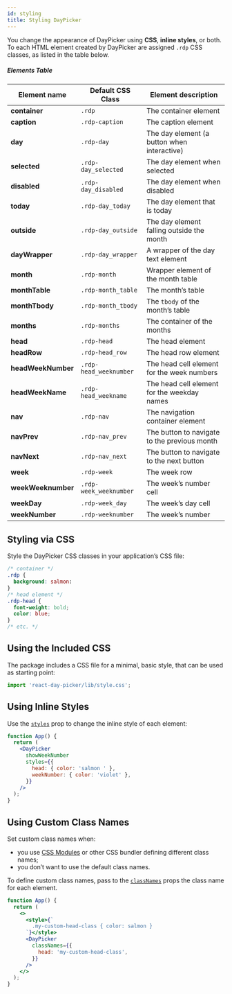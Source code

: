 ```yaml
---
id: styling
title: Styling DayPicker
---
```


You change the appearance of DayPicker using **CSS**, **inline styles**, or both.
To each HTML element created by DayPicker are assigned `.rdp` CSS classes, as listed in the table below.

##### Elements Table

| Element name       | Default CSS Class      | Element description                          |
| ------------------ | ---------------------- | -------------------------------------------- |
| **container**      | `.rdp`                 | The container element                        |
| **caption**        | `.rdp-caption`         | The caption element                          |
| **day**            | `.rdp-day`             | The day element (a button when interactive)  |
| **selected**       | `.rdp-day_selected`    | The day element when selected                |
| **disabled**       | `.rdp-day_disabled`    | The day element when disabled                |
| **today**          | `.rdp-day_today`       | The day element that is today                |
| **outside**        | `.rdp-day_outside`     | The day element falling outside the month    |
| **dayWrapper**     | `.rdp-day_wrapper`     | A wrapper of the day text element            |
| **month**          | `.rdp-month`           | Wrapper element of the month table           |
| **monthTable**     | `.rdp-month_table`     | The month’s table                            |
| **monthTbody**     | `.rdp-month_tbody`     | The `tbody` of the month’s table             |
| **months**         | `.rdp-months`          | The container of the months                  |
| **head**           | `.rdp-head`            | The head element                             |
| **headRow**        | `.rdp-head_row`        | The head row element                         |
| **headWeekNumber** | `.rdp-head_weeknumber` | The head cell element for the week numbers   |
| **headWeekName**   | `.rdp-head_weekname`   | The head cell element for the weekday names  |
| **nav**            | `.rdp-nav`             | The navigation container element             |
| **navPrev**        | `.rdp-nav_prev`        | The button to navigate to the previous month |
| **navNext**        | `.rdp-nav_next`        | The button to navigate to the next button    |
| **week**           | `.rdp-week`            | The week row                                 |
| **weekWeeknumber** | `.rdp-week_weeknumber` | The week’s number cell                  |
| **weekDay**        | `.rdp-week_day`        | The week’s day cell                          |
| **weekNumber**     | `.rdp-weeknumber`      | The week’s number                            |

## Styling via CSS

Style the DayPicker CSS classes in your application’s CSS file:

```css
/* container */
.rdp {
  background: salmon:
}
/* head element */
.rdp-head {
  font-weight: bold;
  color: blue;
}
/* etc. */
```

## Using the Included CSS

The package includes a CSS file for a minimal, basic style, that can be used as starting point:

```jsx
import 'react-day-picker/lib/style.css';
```

## Using Inline Styles

Use the [`styles`](./props#styles) prop to change the inline style of each element:

```jsx preview
function App() {
  return (
    <DayPicker
      showWeekNumber
      styles={{
        head: { color: 'salmon ' },
        weekNumber: { color: 'violet' },
      }}
    />
  );
}
```


## Using Custom Class Names

Set custom class names when:

- you use [CSS Modules](https://github.com/css-modules/css-modules) or other CSS bundler defining different class names;
- you don’t want to use the default class names.

To define custom class names, pass to the [`classNames`](./props#classnames) props the class name for each element.

```jsx preview
function App() {
  return (
    <>
      <style>{`
        .my-custom-head-class { color: salmon }
      `}</style>
      <DayPicker
        classNames={{
          head: 'my-custom-head-class',
        }}
      />
    </>
  );
}
```
